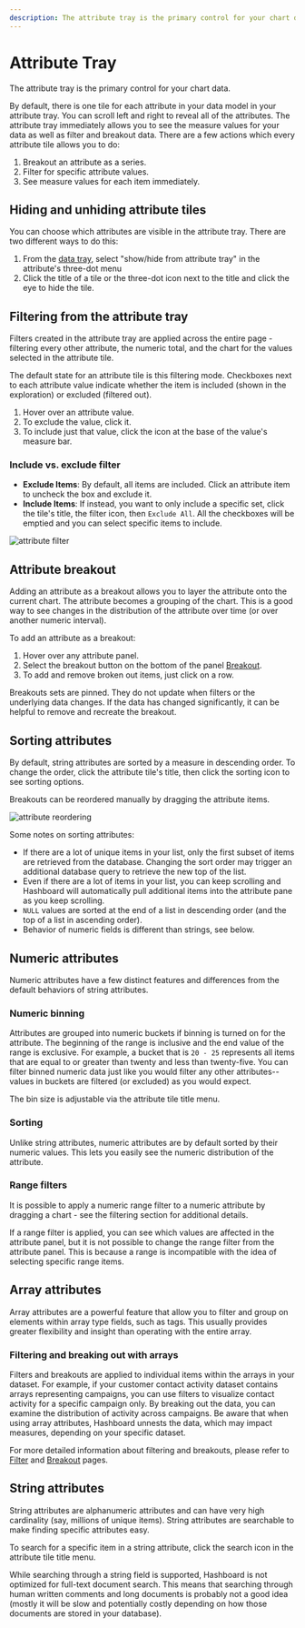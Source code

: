 ```yaml
---
description: The attribute tray is the primary control for your chart data
---
```



# Attribute Tray

The attribute tray is the primary control for your chart data.

By default, there is one tile for each attribute in your data model in your attribute tray. You can scroll left and right to reveal all of the attributes. The attribute tray immediately allows you to see the measure values for your data as well as filter and breakout data. There are a few actions which every attribute tile allows you to do:

1. Breakout an attribute as a series.
2. Filter for specific attribute values.
3. See measure values for each item immediately.

## Hiding and unhiding attribute tiles

You can choose which attributes are visible in the attribute tray. There are two different ways to do this:

1. From the [data tray](/docs/visualizing-data/data-tray), select "show/hide from attribute tray" in the attribute's three-dot menu
2. Click the title of a tile or the three-dot icon next to the title and click the eye to hide the tile.

## Filtering from the attribute tray

Filters created in the attribute tray are applied across the entire page - filtering every other attribute, the numeric total, and the chart for the values selected in the attribute tile.

The default state for an attribute tile is this filtering mode. Checkboxes next to each attribute value indicate whether the item is included (shown in the exploration) or excluded (filtered out).

1. Hover over an attribute value.
2. To exclude the value, click it.
3. To include just that value, click the icon at the base of the value's measure bar.

### Include vs. exclude filter

- **Exclude Items**: By default, all items are included. Click an attribute item to uncheck the box and exclude it.
- **Include Items**: If instead, you want to only include a specific set, click the tile's title, the filter icon, then `Exclude All`. All the checkboxes will be emptied and you can select specific items to include.

![attribute filter](/attribute-filter.png)

## Attribute breakout

Adding an attribute as a breakout allows you to layer the attribute onto the current chart. The attribute becomes a grouping of the chart. This is a good way to see changes in the distribution of the attribute over time (or over another numeric interval).

To add an attribute as a breakout:

1. Hover over any attribute panel.
2. Select the breakout button on the bottom of the panel [Breakout](/docs/visualizing-data/breakout).
3. To add and remove broken out items, just click on a row.

Breakouts sets are pinned. They do not update when filters or the underlying data changes. If the data has changed significantly, it can be helpful to remove and recreate the breakout.

## Sorting attributes

By default, string attributes are sorted by a measure in descending order. To change the order, click the attribute tile's title, then click the sorting icon to see sorting options.

Breakouts can be reordered manually by dragging the attribute items.

![attribute reordering](/attribute-reorder.png)

Some notes on sorting attributes:

- If there are a lot of unique items in your list, only the first subset of items are retrieved from the database. Changing the sort order may trigger an additional database query to retrieve the new top of the list.
- Even if there are a lot of items in your list, you can keep scrolling and Hashboard will automatically pull additional items into the attribute pane as you keep scrolling.
- `NULL` values are sorted at the end of a list in descending order (and the top of a list in ascending order).
- Behavior of numeric fields is different than strings, see below.

## Numeric attributes

Numeric attributes have a few distinct features and differences from the default behaviors of string attributes.

### Numeric binning

Attributes are grouped into numeric buckets if binning is turned on for the attribute. The beginning of the range is inclusive and the end value of the range is exclusive. For example, a bucket that is `20 - 25` represents all items that are equal to or greater than twenty and less than twenty-five. You can filter binned numeric data just like you would filter any other attributes-- values in buckets are filtered (or excluded) as you would expect.

The bin size is adjustable via the attribute tile title menu.

### Sorting

Unlike string attributes, numeric attributes are by default sorted by their numeric values. This lets you easily see the numeric distribution of the attribute.

### Range filters

It is possible to apply a numeric range filter to a numeric attribute by dragging a chart - see the filtering section for additional details.

If a range filter is applied, you can see which values are affected in the attribute panel, but it is not possible to change the range filter from the attribute panel. This is because a range is incompatible with the idea of selecting specific range items.

## Array attributes

Array attributes are a powerful feature that allow you to filter and group on elements within array type fields, such as tags. This usually provides greater flexibility and insight than operating with the entire array.

### Filtering and breaking out with arrays

Filters and breakouts are applied to individual items within the arrays in your dataset. For example, if your customer contact activity dataset contains arrays representing campaigns, you can use filters to visualize contact activity for a specific campaign only. By breaking out the data, you can examine the distribution of activity across campaigns. Be aware that when using array attributes, Hashboard unnests the data, which may impact measures, depending on your specific dataset.

For more detailed information about filtering and breakouts, please refer to [Filter](/docs/visualizing-data/filter) and [Breakout](/docs/visualizing-data/breakout) pages.

## String attributes

String attributes are alphanumeric attributes and can have very high cardinality (say, millions of unique items). String attributes are searchable to make finding specific attributes easy.

To search for a specific item in a string attribute, click the search icon in the attribute tile title menu.

<Callout type="info">
  While searching through a string field is supported, Hashboard is not
  optimized for full-text document search. This means that searching through
  human written comments and long documents is probably not a good idea (mostly
  it will be slow and potentially costly depending on how those documents are
  stored in your database).
</Callout>
